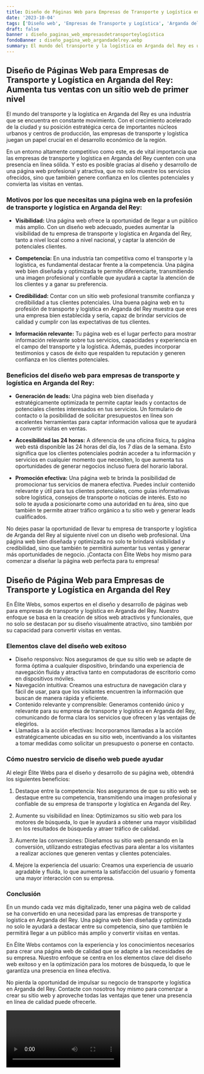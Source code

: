 ```yaml
---
title: Diseño de Páginas Web para Empresas de Transporte y Logística en Arganda del Rey
date: '2023-10-04'
tags: ['Diseño web', 'Empresas de Transporte y Logística', 'Arganda del Rey']
draft: false
banner : diseño_paginas_web_empresasdetransporteylogística
fondoBanner : diseño_pagina_web_argandadelrey.webp
summary: El mundo del transporte y la logística en Arganda del Rey es una industria que se encuentra en constante movimiento. Con el crecimiento acelerado de la ciudad y su posición estratégica cerca de importantes núcleos urbanos y centros de producción, las empresas de transporte y logística juegan un papel crucial en el desarrollo económico de la región.
---
```


## Diseño de Páginas Web para Empresas de Transporte y Logística en Arganda del Rey: Aumenta tus ventas con un sitio web de primer nivel

El mundo del transporte y la logística en Arganda del Rey es una industria que se encuentra en constante movimiento. Con el crecimiento acelerado de la ciudad y su posición estratégica cerca de importantes núcleos urbanos y centros de producción, las empresas de transporte y logística juegan un papel crucial en el desarrollo económico de la región.

En un entorno altamente competitivo como este, es de vital importancia que las empresas de transporte y logística en Arganda del Rey cuenten con una presencia en línea sólida. Y esto es posible gracias al diseño y desarrollo de una página web profesional y atractiva, que no solo muestre los servicios ofrecidos, sino que también genere confianza en los clientes potenciales y convierta las visitas en ventas.

### Motivos por los que necesitas una página web en la profesión de transporte y logística en Arganda del Rey:

- **Visibilidad:** Una página web ofrece la oportunidad de llegar a un público más amplio. Con un diseño web adecuado, puedes aumentar la visibilidad de tu empresa de transporte y logística en Arganda del Rey, tanto a nivel local como a nivel nacional, y captar la atención de potenciales clientes.

- **Competencia:** En una industria tan competitiva como el transporte y la logística, es fundamental destacar frente a la competencia. Una página web bien diseñada y optimizada te permite diferenciarte, transmitiendo una imagen profesional y confiable que ayudará a captar la atención de los clientes y a ganar su preferencia.

- **Credibilidad:** Contar con un sitio web profesional transmite confianza y credibilidad a tus clientes potenciales. Una buena página web en tu profesión de transporte y logística en Arganda del Rey muestra que eres una empresa bien establecida y seria, capaz de brindar servicios de calidad y cumplir con las expectativas de tus clientes.

- **Información relevante:** Tu página web es el lugar perfecto para mostrar información relevante sobre tus servicios, capacidades y experiencia en el campo del transporte y la logística. Además, puedes incorporar testimonios y casos de éxito que respalden tu reputación y generen confianza en los clientes potenciales.

### Beneficios del diseño web para empresas de transporte y logística en Arganda del Rey:

- **Generación de leads:** Una página web bien diseñada y estratégicamente optimizada te permite captar leads y contactos de potenciales clientes interesados en tus servicios. Un formulario de contacto o la posibilidad de solicitar presupuestos en línea son excelentes herramientas para captar información valiosa que te ayudará a convertir visitas en ventas.

- **Accesibilidad las 24 horas:** A diferencia de una oficina física, tu página web está disponible las 24 horas del día, los 7 días de la semana. Esto significa que los clientes potenciales podrán acceder a tu información y servicios en cualquier momento que necesiten, lo que aumenta tus oportunidades de generar negocios incluso fuera del horario laboral.

- **Promoción efectiva:** Una página web te brinda la posibilidad de promocionar tus servicios de manera efectiva. Puedes incluir contenido relevante y útil para tus clientes potenciales, como guías informativas sobre logística, consejos de transporte o noticias de interés. Esto no solo te ayuda a posicionarte como una autoridad en tu área, sino que también te permite atraer tráfico orgánico a tu sitio web y generar leads cualificados.

No dejes pasar la oportunidad de llevar tu empresa de transporte y logística de Arganda del Rey al siguiente nivel con un diseño web profesional. Una página web bien diseñada y optimizada no solo te brindará visibilidad y credibilidad, sino que también te permitirá aumentar tus ventas y generar más oportunidades de negocio. ¡Contacta con Élite Webs hoy mismo para comenzar a diseñar la página web perfecta para tu empresa!

<GifSeo />

<Cta />

## Diseño de Página Web para Empresas de Transporte y Logística en Arganda del Rey

En Élite Webs, somos expertos en el diseño y desarrollo de páginas web para empresas de transporte y logística en Arganda del Rey. Nuestro enfoque se basa en la creación de sitios web atractivos y funcionales, que no solo se destacan por su diseño visualmente atractivo, sino también por su capacidad para convertir visitas en ventas.

### Elementos clave del diseño web exitoso

- Diseño responsivo: Nos aseguramos de que su sitio web se adapte de forma óptima a cualquier dispositivo, brindando una experiencia de navegación fluida y atractiva tanto en computadoras de escritorio como en dispositivos móviles.
- Navegación intuitiva: Creamos una estructura de navegación clara y fácil de usar, para que los visitantes encuentren la información que buscan de manera rápida y eficiente.
- Contenido relevante y comprensible: Generamos contenido único y relevante para su empresa de transporte y logística en Arganda del Rey, comunicando de forma clara los servicios que ofrecen y las ventajas de elegirlos.
- Llamadas a la acción efectivas: Incorporamos llamadas a la acción estratégicamente ubicadas en su sitio web, incentivando a los visitantes a tomar medidas como solicitar un presupuesto o ponerse en contacto.

### Cómo nuestro servicio de diseño web puede ayudar

Al elegir Élite Webs para el diseño y desarrollo de su página web, obtendrá los siguientes beneficios:

1. Destaque entre la competencia: Nos aseguramos de que su sitio web se destaque entre su competencia, transmitiendo una imagen profesional y confiable de su empresa de transporte y logística en Arganda del Rey.

2. Aumente su visibilidad en línea: Optimizamos su sitio web para los motores de búsqueda, lo que le ayudará a obtener una mayor visibilidad en los resultados de búsqueda y atraer tráfico de calidad.

3. Aumente las conversiones: Diseñamos su sitio web pensando en la conversión, utilizando estrategias efectivas para alentar a los visitantes a realizar acciones que generen ventas y clientes potenciales.

4. Mejore la experiencia del usuario: Creamos una experiencia de usuario agradable y fluida, lo que aumenta la satisfacción del usuario y fomenta una mayor interacción con su empresa.

### Conclusión

En un mundo cada vez más digitalizado, tener una página web de calidad se ha convertido en una necesidad para las empresas de transporte y logística en Arganda del Rey. Una página web bien diseñada y optimizada no solo le ayudará a destacar entre su competencia, sino que también le permitirá llegar a un público más amplio y convertir visitas en ventas.

En Élite Webs contamos con la experiencia y los conocimientos necesarios para crear una página web de calidad que se adapte a las necesidades de su empresa. Nuestro enfoque se centra en los elementos clave del diseño web exitoso y en la optimización para los motores de búsqueda, lo que le garantiza una presencia en línea efectiva.

No pierda la oportunidad de impulsar su negocio de transporte y logística en Arganda del Rey. Contacte con nosotros hoy mismo para comenzar a crear su sitio web y aproveche todas las ventajas que tener una presencia en línea de calidad puede ofrecerle.

<Video />

<CtaBot job='Empresas de Transporte y Logística' city='Arganda del Rey'/>

<Gmaps query='Arganda del Rey+españa+maps' />